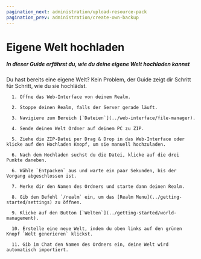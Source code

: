 ```yaml
---
pagination_next: administration/upload-resource-pack
pagination_prev: administration/create-own-backup
---
```


# Eigene Welt hochladen

##### In dieser Guide erfährst du, wie du deine eigene Welt hochladen kannst

Du hast bereits eine eigene Welt? Kein Problem, der Guide zeigt dir Schritt für Schritt, wie du sie hochlädst.

      1. Öffne das Web-Interface von deinem Realm.

      2. Stoppe deinen Realm, falls der Server gerade läuft.

      3. Navigiere zum Bereich [`Dateien`](../web-interface/file-manager).

      4. Sende deinen Welt Ordner auf deinem PC zu ZIP.

      5. Ziehe die ZIP-Datei per Drag & Drop in das Web-Interface oder klicke auf den Hochladen Knopf, um sie manuell hochzuladen.

      6. Nach dem Hochladen suchst du die Datei, klicke auf die drei Punkte daneben.

      6. Wähle `Entpacken` aus und warte ein paar Sekunden, bis der Vorgang abgeschlossen ist.

      7. Merke dir den Namen des Ordners und starte dann deinen Realm.

      8. Gib den Befehl `/realm` ein, um das [Realm Menu](../getting-started/settings) zu öffnen.

      9. Klicke auf den Button [`Welten`](../getting-started/world-management).

      10. Erstelle eine neue Welt, indem du oben links auf den grünen Knopf `Welt generieren` klickst.

      11. Gib im Chat den Namen des Ordners ein, deine Welt wird automatisch importiert.